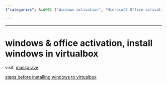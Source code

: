 ```yaml
---
{"categories": &id001 ["Windows activation", "Microsoft Office activation", "VirtualBox installation", "Blog post", "Massgrave.dev", "Installation guide", "Technical instructions"], "category": "Software activation", "date": "2023-10-06 12:53:28", "description": "This article provides instructions for activating Windows and Microsoft Office, as well as installing them in a VirtualBox environment. It also includes a link to a blog post with more detailed steps. The website mentioned is massgrave.dev.", "tags": *id001, "title": "windows & office activation, install windows in virtualbox"}

---
```


------

# windows & office activation, install windows in virtualbox

visit: [massgrave](https://massgrave.dev)

[steps before installing windows to virtualbox](https://blog.csdn.net/qq_44323306/article/details/122009436)


